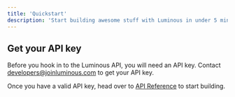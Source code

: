 ```yaml
---
title: 'Quickstart'
description: 'Start building awesome stuff with Luminous in under 5 minutes'
---
```


## Get your API key

Before you hook in to the Luminous API, you will need an API key. Contact developers@joinluminous.com to get your API key.

Once you have a valid API key, head over to [API Reference](/api-reference) to start building.